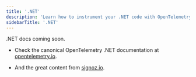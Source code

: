 ```yaml
---
title: '.NET'
description: 'Learn how to instrument your .NET code with OpenTelemetry.'
sidebarTitle: '.NET'
---
```


.NET docs coming soon.

* Check the canonical OpenTelemetry .NET documentation at [opentelemetry.io](https://opentelemetry.io/docs/languages/net/getting-started/).

* And the great content from [signoz.io](https://signoz.io/docs/instrumentation/dotnet/).

